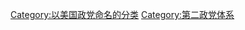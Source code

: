{{catmore|民主党 (美国)}}
[[Category:以美国政党命名的分类|Category:以美国政党命名的分类]]
[[Category:第二政党体系|Category:第二政党体系]]